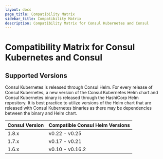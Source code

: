 ```yaml
---
layout: docs
page_title: Compatibility Matrix
sidebar_title: Compatibility Matrix
description: Compatibility Matrix for Consul Kubernetes and Consul
---
```


# Compatibility Matrix for Consul Kubernetes and Consul 

## Supported Versions

Consul Kubernetes is released through Consul Helm. For every release of Consul Kubernetes, a new version of the Consul Kubernetes 
Helm chart and Consul Kubernetes binary is released through the HashiCorp Helm repository. It is best practice to utilize versions of 
the Helm chart that are released with Consul Kubernetes binaries as there may be dependencies between the binary and Helm chart. 

| Consul Version      | Compatible Consul Helm Versions  |
| ------------------- | -------------------------------- |
| 1.8.x               | v0.22 - v0.25                    |
| 1.7.x               | v0.17 - v0.21                    |
| 1.6.x               | v0.10 - v0.16.2                  |
